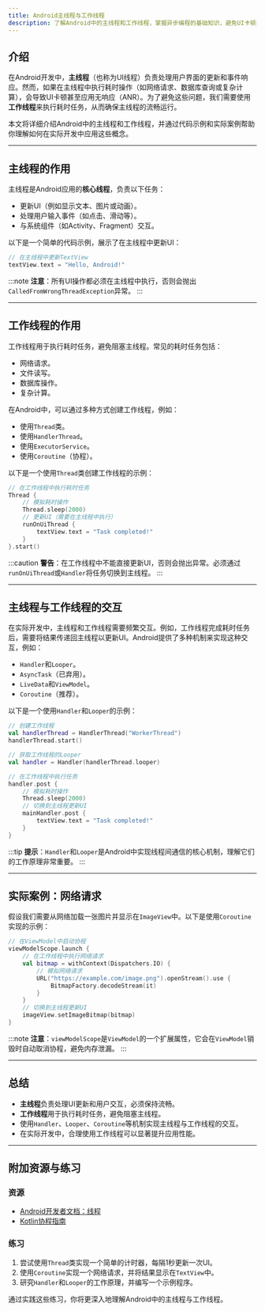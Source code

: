 ```yaml
---
title: Android主线程与工作线程
description: 了解Android中的主线程和工作线程，掌握异步编程的基础知识，避免UI卡顿并提升应用性能。
---
```


## 介绍

在Android开发中，**主线程**（也称为UI线程）负责处理用户界面的更新和事件响应。然而，如果在主线程中执行耗时操作（如网络请求、数据库查询或复杂计算），会导致UI卡顿甚至应用无响应（ANR）。为了避免这些问题，我们需要使用**工作线程**来执行耗时任务，从而确保主线程的流畅运行。

本文将详细介绍Android中的主线程和工作线程，并通过代码示例和实际案例帮助你理解如何在实际开发中应用这些概念。

---

## 主线程的作用

主线程是Android应用的**核心线程**，负责以下任务：
- 更新UI（例如显示文本、图片或动画）。
- 处理用户输入事件（如点击、滑动等）。
- 与系统组件（如Activity、Fragment）交互。

以下是一个简单的代码示例，展示了在主线程中更新UI：

```kotlin
// 在主线程中更新TextView
textView.text = "Hello, Android!"
```

:::note
**注意**：所有UI操作都必须在主线程中执行，否则会抛出`CalledFromWrongThreadException`异常。
:::

---

## 工作线程的作用

工作线程用于执行耗时任务，避免阻塞主线程。常见的耗时任务包括：
- 网络请求。
- 文件读写。
- 数据库操作。
- 复杂计算。

在Android中，可以通过多种方式创建工作线程，例如：
- 使用`Thread`类。
- 使用`HandlerThread`。
- 使用`ExecutorService`。
- 使用`Coroutine`（协程）。

以下是一个使用`Thread`类创建工作线程的示例：

```kotlin
// 在工作线程中执行耗时任务
Thread {
    // 模拟耗时操作
    Thread.sleep(2000)
    // 更新UI（需要在主线程中执行）
    runOnUiThread {
        textView.text = "Task completed!"
    }
}.start()
```

:::caution
**警告**：在工作线程中不能直接更新UI，否则会抛出异常。必须通过`runOnUiThread`或`Handler`将任务切换到主线程。
:::

---

## 主线程与工作线程的交互

在实际开发中，主线程和工作线程需要频繁交互。例如，工作线程完成耗时任务后，需要将结果传递回主线程以更新UI。Android提供了多种机制来实现这种交互，例如：
- `Handler`和`Looper`。
- `AsyncTask`（已弃用）。
- `LiveData`和`ViewModel`。
- `Coroutine`（推荐）。

以下是一个使用`Handler`和`Looper`的示例：

```kotlin
// 创建工作线程
val handlerThread = HandlerThread("WorkerThread")
handlerThread.start()

// 获取工作线程的Looper
val handler = Handler(handlerThread.looper)

// 在工作线程中执行任务
handler.post {
    // 模拟耗时操作
    Thread.sleep(2000)
    // 切换到主线程更新UI
    mainHandler.post {
        textView.text = "Task completed!"
    }
}
```

:::tip
**提示**：`Handler`和`Looper`是Android中实现线程间通信的核心机制，理解它们的工作原理非常重要。
:::

---

## 实际案例：网络请求

假设我们需要从网络加载一张图片并显示在`ImageView`中。以下是使用`Coroutine`实现的示例：

```kotlin
// 在ViewModel中启动协程
viewModelScope.launch {
    // 在工作线程中执行网络请求
    val bitmap = withContext(Dispatchers.IO) {
        // 模拟网络请求
        URL("https://example.com/image.png").openStream().use {
            BitmapFactory.decodeStream(it)
        }
    }
    // 切换到主线程更新UI
    imageView.setImageBitmap(bitmap)
}
```

:::note
**注意**：`viewModelScope`是`ViewModel`的一个扩展属性，它会在`ViewModel`销毁时自动取消协程，避免内存泄漏。
:::

---

## 总结

- **主线程**负责处理UI更新和用户交互，必须保持流畅。
- **工作线程**用于执行耗时任务，避免阻塞主线程。
- 使用`Handler`、`Looper`、`Coroutine`等机制实现主线程与工作线程的交互。
- 在实际开发中，合理使用工作线程可以显著提升应用性能。

---

## 附加资源与练习

### 资源
- [Android开发者文档：线程](https://developer.android.com/guide/components/processes-and-threads)
- [Kotlin协程指南](https://kotlinlang.org/docs/coroutines-guide.html)

### 练习
1. 尝试使用`Thread`类实现一个简单的计时器，每隔1秒更新一次UI。
2. 使用`Coroutine`实现一个网络请求，并将结果显示在`TextView`中。
3. 研究`Handler`和`Looper`的工作原理，并编写一个示例程序。

通过实践这些练习，你将更深入地理解Android中的主线程与工作线程。